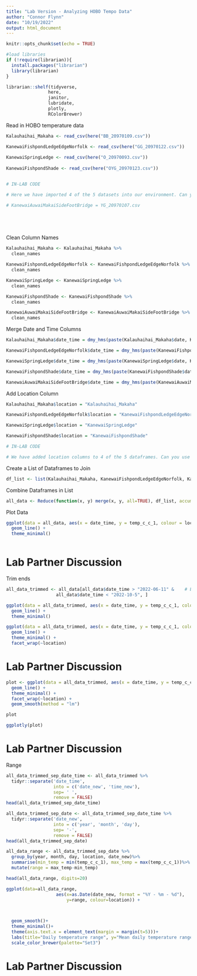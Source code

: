 ```yaml
---
title: "Lab Version - Analyzing HOBO Tempo Data"
author: "Connor Flynn"
date: "10/19/2022"
output: html_document
---
```


```r

knitr::opts_chunk$set(echo = TRUE)

#load libraries
if (!require(librarian)){
  install.packages("librarian")
  library(librarian)
}

librarian::shelf(tidyverse,
                here,
                janitor,
                lubridate,
                plotly,
                RColorBrewer)

```










Read in HOBO temperature data

```r
Kalauhaihai_Makaha <- read_csv(here("BB_20970109.csv"))

KanewaiFishpondLedgeEdgeNorfolk <- read_csv(here("GG_20970122.csv"))
  
KanewaiSpringLedge <- read_csv(here("O_20970093.csv"))
  
KanewaiFishpondShade <- read_csv(here("OYG_20970123.csv"))


# IN-LAB CODE

# Here we have imported 4 of the 5 datasets into our environment. Can you use the code above to import the last remaining dataset from the "data/" folder?

# KanewaiAuwaiMakaiSideFootBridge = YG_20970107.csv

  

  
```





Clean Column Names

```r
Kalauhaihai_Makaha <- Kalauhaihai_Makaha %>% 
  clean_names

KanewaiFishpondLedgeEdgeNorfolk <- KanewaiFishpondLedgeEdgeNorfolk %>% 
  clean_names

KanewaiSpringLedge <- KanewaiSpringLedge %>% 
  clean_names

KanewaiFishpondShade <- KanewaiFishpondShade %>% 
  clean_names

KanewaiAuwaiMakaiSideFootBridge <- KanewaiAuwaiMakaiSideFootBridge %>% 
  clean_names


```


Merge Date and Time Columns

```r
Kalauhaihai_Makaha$date_time = dmy_hms(paste(Kalauhaihai_Makaha$date, Kalauhaihai_Makaha$time))

KanewaiFishpondLedgeEdgeNorfolk$date_time = dmy_hms(paste(KanewaiFishpondLedgeEdgeNorfolk$date, KanewaiFishpondLedgeEdgeNorfolk$time))

KanewaiSpringLedge$date_time = dmy_hms(paste(KanewaiSpringLedge$date, KanewaiSpringLedge$time))

KanewaiFishpondShade$date_time = dmy_hms(paste(KanewaiFishpondShade$date, KanewaiFishpondShade$time))

KanewaiAuwaiMakaiSideFootBridge$date_time = dmy_hms(paste(KanewaiAuwaiMakaiSideFootBridge$date, KanewaiAuwaiMakaiSideFootBridge$time))


```


Add Location Column

```r
Kalauhaihai_Makaha$location = "Kalauhaihai_Makaha"

KanewaiFishpondLedgeEdgeNorfolk$location = "KanewaiFishpondLedgeEdgeNorfolk"

KanewaiSpringLedge$location = "KanewaiSpringLedge"

KanewaiFishpondShade$location = "KanewaiFishpondShade"

# IN-LAB CODE

# We have added location columns to 4 of the 5 dataframes. Can you use the code above to add a location column to the last remaining dataframe (KanewaiAuwaiMakaiSideFootBridge)

```


Create a List of Dataframes to Join

```r
df_list <- list(Kalauhaihai_Makaha, KanewaiFishpondLedgeEdgeNorfolk, KanewaiSpringLedge, KanewaiFishpondShade, KanewaiAuwaiMakaiSideFootBridge)
```



Combine Dataframes in List

```r
all_data <- Reduce(function(x, y) merge(x, y, all=TRUE), df_list, accumulate=FALSE)
```



Plot Data

```r
ggplot(data = all_data, aes(x = date_time, y = temp_c_c_1, colour = location))+
  geom_line() +
  theme_minimal()



```

# Lab Partner Discussion

Trim ends 


```r
all_data_trimmed <- all_data[all_data$date_time > "2022-06-11" &    # Extract data frame subset
                   all_data$date_time < "2022-10-5", ]
```


```r
ggplot(data = all_data_trimmed, aes(x = date_time, y = temp_c_c_1, colour = location))+
  geom_line() +
  theme_minimal()
```



```r
ggplot(data = all_data_trimmed, aes(x = date_time, y = temp_c_c_1, colour = location))+
  geom_line() +
  theme_minimal() + 
  facet_wrap(~location)
```

# Lab Partner Discussion

```r
plot <- ggplot(data = all_data_trimmed, aes(x = date_time, y = temp_c_c_1, colour = location))+
  geom_line() +
  theme_minimal() + 
  facet_wrap(~location) +
  geom_smooth(method = "lm")

plot
```

```r
ggplotly(plot)
```

# Lab Partner Discussion

Range

```r
all_data_trimmed_sep_date_time <- all_data_trimmed %>%
  tidyr::separate('date_time',
                  into = c('date_new', 'time_new'),
                  sep= ' ',
                  remove = FALSE)
head(all_data_trimmed_sep_date_time)
```


```r
all_data_trimmed_sep_date <- all_data_trimmed_sep_date_time %>%
  tidyr::separate('date_new',
                  into = c('year', 'month', 'day'),
                  sep= '-',
                  remove = FALSE)
head(all_data_trimmed_sep_date)
```

```r
all_data_range <- all_data_trimmed_sep_date %>%
  group_by(year, month, day, location, date_new)%>%
  summarise(min_temp = min(temp_c_c_1), max_temp = max(temp_c_c_1))%>%
  mutate(range = max_temp-min_temp)

head(all_data_range, digits=20)
```

```r
ggplot(data=all_data_range, 
                   aes(x=as.Date(date_new, format = "%Y - %m - %d"), 
                       y=range, colour=location)) +
   


  geom_smooth()+
  theme_minimal()+
  theme(axis.text.x = element_text(margin = margin(t=5)))+
  labs(title="Daily temperature range", y="Mean daily temperature range (°C) with 95% CI ", x="Date")+
  scale_color_brewer(palette="Set3") 
```


# Lab Partner Discussion